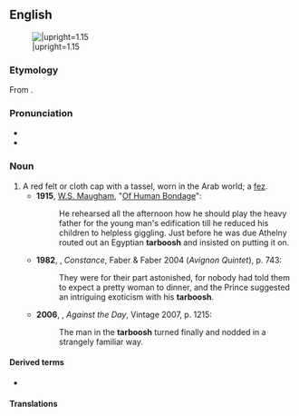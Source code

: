 ==English==
{{Wikipedia}}
[[File:Kofia mtarbosh.jpg|thumb|right|{{lang|en|A tarboosh.}}|upright=1.15]]

===Etymology===
From {{bor|en|ar|طَرْبُوش|}}.

===Pronunciation===
* {{IPA|en|/tɑːˈbuːʃ/}}
* {{rhymes|en|uːʃ}}

===Noun===
{{en-noun}}

# A red felt or cloth cap with a tassel, worn in the Arab world; a [[fez]].
#* '''1915''', [[w:W. Somerset Maugham|W.S. Maugham]], "[[s:Of Human Bondage/Chapter CXV|Of Human Bondage]]":
#*: He rehearsed all the afternoon how he should play the heavy father for the young man's edification till he reduced his children to helpless giggling. Just before he was due Athelny routed out an Egyptian '''tarboosh''' and insisted on putting it on.
#* '''1982''', {{w|Lawrence Durrell}}, ''Constance'', Faber & Faber 2004 (''Avignon Quintet''), p. 743:
#*: They were for their part astonished, for nobody had told them to expect a pretty woman to dinner, and the Prince suggested an intriguing exoticism with his '''tarboosh'''.
#* '''2006''', {{w|Thomas Pynchon}}, ''Against the Day'', Vintage 2007, p. 1215:
#*: The man in the '''tarboosh''' turned finally and nodded in a strangely familiar way.

====Derived terms====
* {{l|en|tarbooshed}}

====Translations====
{{trans-see|fez}}

{{topics|en|Headwear}}